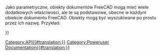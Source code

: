 <languages/>
{{VeryImportantMessage|''(Październik 2019)'' Nie edytuj tych stron. Informacje są niekompletne i nieaktualne. Najnowsze API można znaleźć w [https://www.freecadweb.org/api automatycznie generowana dokumentacja API], lub wygenerować dokumentację samodzielnie, śledząc dokument [[Source documentation/pl|Dokumentacja źródłowa]].}}

Jako parametryczne, obiekty dokumentów FreeCAD mogą mieć wiele dodatkowych właściwości, ale te są podstawowe, obecne w każdym obiekcie dokumentu FreeCAD. Obiekty mogą być wyszukiwane po prostu przez ich nazwę. Przykład:
{{Code|code=
myObj = FreeCAD.ActiveDocument.myObjectName
print myObj.PropertiesList
}}

{{APIProperty|Content|Reprezentacja XML właściwości obiektu.}}
{{APIProperty|Label|Pobiera/ustawia etykietę obiektu. Łańcuch może być typu unicode.}}
{{APIProperty|Name|Niepowtarzalna nazwa obiektu.}}
{{APIProperty|Placement|Pobiera/ustawia umiejscowienie obiektu. Umiejscowienie określa orientację (obrót) i pozycję ( położenie) w przestrzeni 3D. Funkcja ta jest używana, gdy nie jest wymagane skalowanie lub inne zniekształcenie.}}
{{APIProperty|PropertiesList|Lista właściwości obiektu}}
{{APIProperty|State|Status obiektu w programie FreeCAD ''(np. czy musi być ponownie obliczony)''}}
{{APIProperty|Type|Ciąg znaków opisujący typ obiektu}}
{{APIProperty|ViewObject|Powiązany dostawca widoku obiektu ''(obiekt FreeCADGUI)''}}
{{APIFunction|getAllDerivedFrom| | |Wszyscy potomkowie tego obiektu}}
{{APIFunction|getDocumentationOfProperty| | |Ciąg dokumentacji właściwości tej klasy.}}
{{APIFunction|getGroupOfProperty| | |Nazwa grupy, do której należy właściwość w tej klasie. Właściwości są posortowane w różnych grupach dla wygody.}}
{{APIFunction|getPropertyByName| | |Wartość nazwanej właściwości.}}
{{APIFunction|getTypeOfProperty| | |Typ nazwanej właściwości. Może to być ''(Hidden, ReadOnly, Output)'' lub dowolna kombinacja.}}
{{APIFunction|isDerivedFrom| | |Prawda jeśli podany typ jest ojcem}}
{{APIFunction|purgeTouched| |Zaznacza obiekt jako niezmieniony| }}
{{APIFunction|touch| |Zaznacza obiekt jako zmieniony ''(dotknięty)''| }}

{{Userdocnavi{{#translation:}}}}
[[Category:API{{#translation:}}]]
[[Category:Poweruser Documentation{{#translation:}}]]
{{clear}}